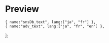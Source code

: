 
# Preview


    { name:"snsDb_text", lang:["ja", "fr"] },
    { name:"adv_text", lang:["ja", "fr", "en"] },
  ];


<LanguageContext files={languagesFiles}>

<AventureList />

</LanguageContext>
